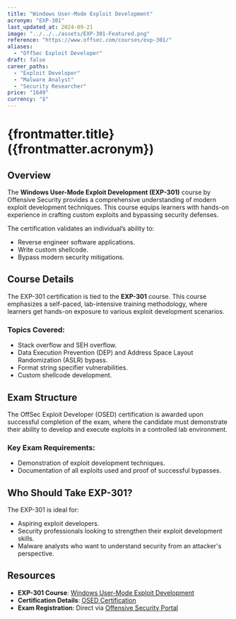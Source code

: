 ```yaml
---
title: "Windows User-Mode Exploit Development"
acronym: "EXP-301"
last_updated_at: 2024-09-21
image: "../../../assets/EXP-301-Featured.png"
reference: "https://www.offsec.com/courses/exp-301/"
aliases:
  - "OffSec Exploit Developer"
draft: false
career_paths:
  - "Exploit Developer"
  - "Malware Analyst"
  - "Security Researcher"
price: "1649"
currency: "$"
---
```


# {frontmatter.title} ({frontmatter.acronym})

## Overview

The **Windows User-Mode Exploit Development (EXP-301)** course by Offensive Security provides a comprehensive
understanding of modern exploit development techniques. This course equips learners with hands-on experience in crafting
custom exploits and bypassing security defenses.

The certification validates an individual’s ability to:

- Reverse engineer software applications.
- Write custom shellcode.
- Bypass modern security mitigations.

## Course Details

The EXP-301 certification is tied to the **EXP-301** course. This course emphasizes a self-paced, lab-intensive training
methodology, where learners get hands-on exposure to various exploit development scenarios.

### Topics Covered:

- Stack overflow and SEH overflow.
- Data Execution Prevention (DEP) and Address Space Layout Randomization (ASLR) bypass.
- Format string specifier vulnerabilities.
- Custom shellcode development.

## Exam Structure

The OffSec Exploit Developer (OSED) certification is awarded upon successful completion of the exam, where the candidate
must demonstrate their ability to develop and execute exploits in a controlled lab environment.

### Key Exam Requirements:

- Demonstration of exploit development techniques.
- Documentation of all exploits used and proof of successful bypasses.

## Who Should Take EXP-301?

The EXP-301 is ideal for:

- Aspiring exploit developers.
- Security professionals looking to strengthen their exploit development skills.
- Malware analysts who want to understand security from an attacker's perspective.

## Resources

- **EXP-301 Course**: [Windows User-Mode Exploit Development](https://www.offsec.com/courses/exp-301/)
- **Certification Details**: [OSED Certification](https://www.offsec.com/courses/exp-301/)
- **Exam Registration**: Direct via [Offensive Security Portal](https://www.offsec.com/)
